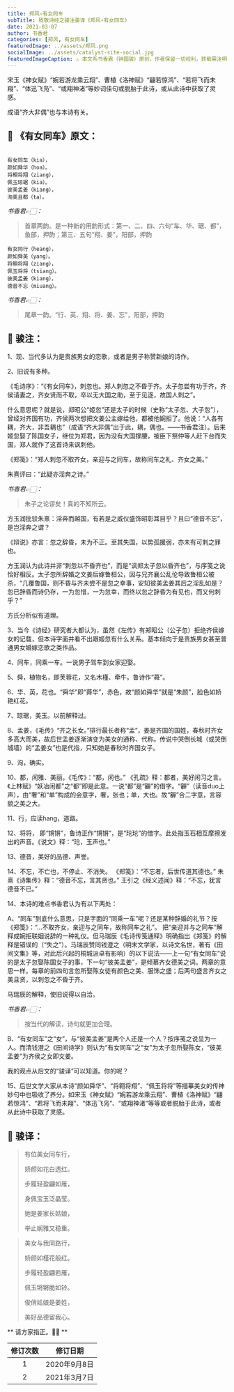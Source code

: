 ```yaml
---
title: 郑风∘有女同车
subTitle: 致敬诗经之骏注骏译《郑风∘有女同车》 
date: 2021-03-07 
author: 书香君
categories: [郑风, 有女同车]
featuredImage: ../assets/郑风.png
socialImage: ../assets/catalyst-site-social.jpg
featuredImageCaption: ⚠️️ 本文系书香君（钟国骏）原创，作者保留一切权利，转载需注明出处。
---
```


宋玉《神女赋》“婉若游龙乘云翔”、曹植《洛神赋》“翩若惊鸿”、“若将飞而未翔”、“体迅飞凫”、“或翔神渚”等妙词佳句或脱胎于此诗，或从此诗中获取了灵感。

成语“齐大非偶”也与本诗有关。

## 🌼 《有女同车》原文：
```

有女同车（kia），
颜如舜华（hoa）。
将翱将翔（ziang），
佩玉琼琚（kia）。
彼美孟姜（kiang），
洵美且都（ta）。

```
*书香君👉🏻：* 

> 首章两韵。是一种新的用韵形式：第一、二、四、六句“车、华、琚、都”，鱼部，押韵；第三、五句“翔、姜”，阳部，押韵

```
有女同行（heang），
颜如舜英（yang）。
将翱将翔（ziang），
佩玉将将（tsiang）。
彼美孟姜（kiang），
德音不忘（miuang）。

```
*书香君👉🏻：* 

> 尾章一韵。“行、英、翔、将、姜、忘”，阳部，押韵

## 🍁️ 骏注：

1、现、当代多认为是贵族男女的恋歌，或者是男子称赞新娘的诗作。

2、旧说有多种。

《毛诗序》：“《有女同车》，刺忽也。郑人刺忽之不昏于齐。太子忽尝有功于齐，齐侯请妻之，齐女贤而不取，卒以无大国之助，至于见逐，故国人刺之”。

什么意思呢？就是说，郑昭公“姬忽”还是太子的时候（史称“太子忽、大子忽”），曾经对齐国有功，齐侯两次想把文姜公主嫁给他，都被他婉拒了。他说：“人各有耦，齐大，非吾耦也”（成语“齐大非偶”出于此，耦，偶也。——书香君注）。后来姬忽娶了陈国女子，继位为郑君，因为没有大国撑腰，被臣下祭仲等人赶下台而失国，郑人就作了这首诗来讽刺他。

《郑笺》：“郑人刺忽不取齐女，亲迎与之同车，故称同车之礼、齐女之美。”

朱熹评曰：“此疑亦淫奔之诗。”

*书香君👉🏻：* 

> 朱子之论谬矣！真的不知所云。

方玉润批驳朱熹：淫奔而越国，有若是之威仪盛饰昭彰耳目乎？且曰“德音不忘”，是岂淫奔之谓？

《辩说》亦言：忽之辞昏，未为不正。至其失国，以势孤援弱，亦未有可刺之罪也。

方玉润认为此诗并非“刺忽以不昏齐也”，而是“讽郑太子忽以昏齐也”，与序笺之说恰好相反。太子忽所辞婚之文姜后嫁鲁桓公，因与兄齐襄公乱伦导致鲁桓公被杀，“几覆鲁国，则不昏与齐未尝不是忽之幸事，安知彼美孟姜其后之淫乱如是？忽已辞昏而诗仍存，一为忽惜，一为忽幸，而终以忽之辞昏为有见也，而又何刺乎？”

方氏分析似有道理。

3、当今《诗经》研究者大都认为，虽然《左传》有郑昭公（公子忽）拒绝齐侯嫁女的记载，但本诗字面并看不出跟姬忽有什么关系。基本倾向于是贵族男女甚至普通男女婚嫁恋歌之类作品。

4、同车，同乘一车。一说男子驾车到女家迎娶。

5、舜，植物名，即芙蓉花，又名木槿、牵牛。鲁诗作“蕣”。

6、华、英，花也。“舜华”即“蕣华”，赤色，故“颜如舜华”就是“朱颜”，脸色如娇艳红花。

7、琼琚，美玉。以前解释过。

8、孟姜，《毛传》“齐之长女。”排行最长者称“孟”，姜是齐国的国姓，春秋时齐女多高大而美，故后世孟姜逐渐演变为美女的通称、代称。传说中哭倒长城（或哭倒城墙）的“孟姜女”也是代指，只知她是春秋时齐国女子。

9、洵，确实。

10、都，闲雅、美丽。《毛传》：“都，闲也。”
《孔疏》释：都者，美好闲习之言。《上林赋》“妖冶闲都”之“都”即是此意。一说“都”是“奲”的借字。“奲”（读音duo上声），由“奢”和“单”构成的会意字，奢，张也；单，大也。故“奲”合二字意，言容貌之美之大。

11、行，应读hang，道路。

12、将将， 即“锵锵”，鲁诗正作“锵锵”，是“玱玱”的借字。此处指玉石相互摩擦发出的声音。《说文》释：“玱，玉声也。”

13、德音，美好的品德、声誉。

14、不忘，不亡也，不停止、不消失。
《郑笺》：“不忘者，后世传道其德也。”
朱熹《诗集传》释：“德音不忘，言其贤也。”
王引之《经义述闻》释：“不忘，犹言德音不已。”

14、本诗的难点书香君认为有以下两处：

A、“同车”到底什么意思，只是字面的“同乘一车”呢？还是某种辞婚的礼节？按《郑笺》：“…不取齐女，亲迎与之同车，故称同车之礼”。
把“亲迎并与之同车”解释成婉拒联姻说辞的一种礼仪。但马瑞辰《毛诗传笺通释》明确指出《郑笺》的解释是错误的（“失之”）。马瑞辰赞同钱澄之（明末文学家，以诗文名世，著有《田间文集》等，对此后兴起的桐城派卓有影响）的以下说法——上一句“有女同车”说的是太子忽娶陈国女子的事，下一句“彼美孟姜”，是倾慕齐女德美之词。两章的意思一样。每章的前四句言忽所娶陈女徒有颜色之美、服饰之盛；后两句盛言齐女之美且贤，以刺忽之不昏于齐。

马瑞辰的解释，使旧说得以自洽。

*书香君👉🏻：* 

> 按当代的解读，诗句就更加合理。

B、“有女同车”之“女”，与“彼美孟姜”是两个人还是一个人？按序笺之说显为一人。而清钱澄之《田间诗学》则认为“有女同车”之“女”为太子忽所娶陈女，“彼美孟姜”为齐侯之女即文姜。

我的观点从后文的“骏译”可以知道。你的呢？

15、后世文学大家从本诗“颜如舜华”、“将翱将翔”、“佩玉将将”等描摹美女的传神妙句中也吸收了养分。如宋玉《神女赋》“婉若游龙乘云翔”、曹植《洛神赋》“翩若惊鸿”、“若将飞而未翔”、“体迅飞凫”、“或翔神渚”等等或者脱胎于此诗，或者从此诗中获取了灵感。

## 🍁️ 骏译：

> 有位美女同车行，
> 
> 娇颜如花白透红。
> 
> 步履轻盈翩如雁，
> 
> 身佩宝玉泛晶莹。
> 
> 她是姜家长姑娘，
> 
> 举止娴雅又稳重。

> 美女与我同路行，
> 
> 娇颜如槿花般红。
> 
> 步履轻盈翩若雁，
> 
> 佩玉锵锵脆如铃。
> 
> 俊俏姑娘是姜姓，
> 
> 美好品德留我心。

** 请方家指正。🙏🏻 **

| 修订次数      | 修订日期 | 
|   :----: |    :----:   | 
| 1    | 2020年9月8日       | 
| 2    | 2021年3月7日       | 
